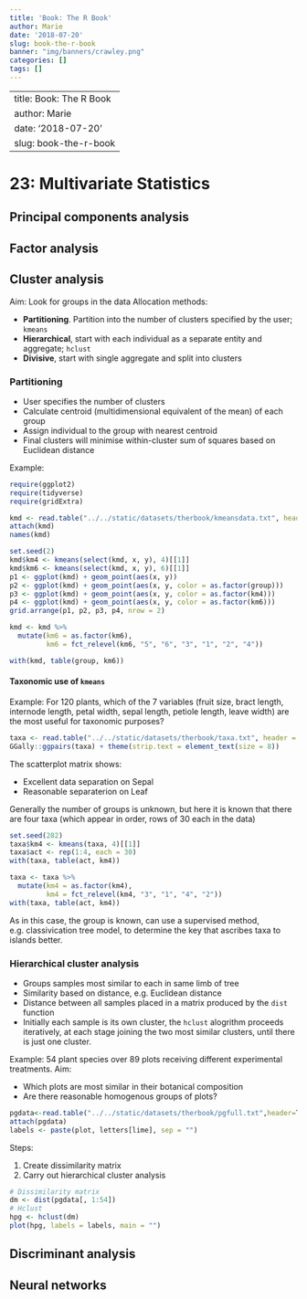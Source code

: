 ```yaml
---
title: 'Book: The R Book'
author: Marie
date: '2018-07-20'
slug: book-the-r-book
banner: "img/banners/crawley.png"
categories: []
tags: []
---
```

---
title: Book: The R Book
author: Marie
date: '2018-07-20'
slug: book-the-r-book
---


# 23: Multivariate Statistics
## Principal components analysis
## Factor analysis
## Cluster analysis

Aim: Look for groups in the data
Allocation methods:

* **Partitioning**.  Partition into the number of clusters specified by the user; `kmeans`
* **Hierarchical**, start with each individual as a separate entity and aggregate; `hclust`
* **Divisive**, start with single aggregate and split into clusters 

### Partitioning

* User specifies the number of clusters
* Calculate centroid (multidimensional equivalent of the mean) of each group
* Assign individual to the group with nearest centroid
* Final clusters will minimise within-cluster sum of squares based on Euclidean distance


Example:

```r
require(ggplot2)
require(tidyverse)
require(gridExtra)

kmd <- read.table("../../static/datasets/therbook/kmeansdata.txt", header = TRUE) 
attach(kmd)
names(kmd)

set.seed(2)
kmd$km4 <- kmeans(select(kmd, x, y), 4)[[1]]
kmd$km6 <- kmeans(select(kmd, x, y), 6)[[1]]
p1 <- ggplot(kmd) + geom_point(aes(x, y))
p2 <- ggplot(kmd) + geom_point(aes(x, y, color = as.factor(group)))
p3 <- ggplot(kmd) + geom_point(aes(x, y, color = as.factor(km4)))
p4 <- ggplot(kmd) + geom_point(aes(x, y, color = as.factor(km6)))
grid.arrange(p1, p2, p3, p4, nrow = 2)
```

```r
kmd <- kmd %>%
  mutate(km6 = as.factor(km6), 
         km6 = fct_relevel(km6, "5", "6", "3", "1", "2", "4"))

with(kmd, table(group, km6))
```

#### Taxonomic use of `kmeans`

Example:  For 120 plants, which of the 7 variables (fruit size, bract length, internode length, petal width, sepal length, petiole length, leave width) are the most useful for taxonomic purposes?

```r
taxa <- read.table("../../static/datasets/therbook/taxa.txt", header = T)
GGally::ggpairs(taxa) + theme(strip.text = element_text(size = 8))
```


The scatterplot matrix shows:

* Excellent data separation on Sepal
* Reasonable separaterion on Leaf 

Generally the number of groups is unknown, but here it is known that there are four taxa (which appear in order, rows of 30 each in the data)

```r
set.seed(282)
taxa$km4 <- kmeans(taxa, 4)[[1]]
taxa$act <- rep(1:4, each = 30)
with(taxa, table(act, km4))

taxa <- taxa %>%
  mutate(km4 = as.factor(km4), 
         km4 = fct_relevel(km4, "3", "1", "4", "2"))
with(taxa, table(act, km4))
```

As in this case, the group is known, can use a supervised method, e.g. classivication tree model, to determine the key that ascribes taxa to islands better.

### Hierarchical cluster analysis

* Groups samples most similar to each in same limb of tree
* Similarity based on distance, e.g. Euclidean distance
* Distance between all samples placed in a matrix produced by the `dist` function
* Initially each sample is its own cluster, the `hclust` alogrithm proceeds iteratively, at each stage joining the two most similar clusters, until there is just one cluster.

Example: 54 plant species over 89 plots receiving different experimental treatments.  Aim: 

* Which plots are most similar in their botanical composition 
* Are there reasonable homogenous groups of plots?

```r
pgdata<-read.table("../../static/datasets/therbook/pgfull.txt",header=T)
attach(pgdata)
labels <- paste(plot, letters[lime], sep = "")
```

Steps:

1. Create dissimilarity matrix
2. Carry out hierarchical cluster analysis
```r

# Dissimilarity matrix
dm <- dist(pgdata[, 1:54])
# Hclust
hpg <- hclust(dm)
plot(hpg, labels = labels, main = "")
```



## Discriminant analysis
## Neural networks